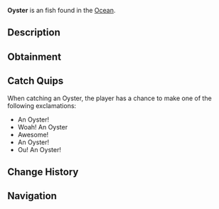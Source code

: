 {{FishInfobox
|image          = Oyster.png
|rarity         = Uncommon
|sea            = First Sea
|location       = [[Ocean]]
|sublocation    = 
|sources        = Crab Cage
|radar_location = 
|xp             = 35
|weather        = 
|time           = 
|season         = Summer
|bait           = 
|base_weight    = 0.5
|base_value     = 30
|weight_range   = 0.3
|base_chance    = 50
|base_resil     = 95
}}
'''Oyster''' is an {{Rarity|Uncommon}} fish found in the [[Ocean]].

== Description ==
{{Description|Oysters are bivalve molluscs with rough, irregularly shaped shells. They are typically found in clusters, attached to submerged rocks and roots. They can be found all over Terapin Islands; The Oysters help filter the water of Terrapin, leaving making it nearly a freshwater island.|Bestiary Entry}}

== Obtainment ==
{{Description|Can be easily caught while cage fishing. Best caught near large rocks and all over Terrapin Island.|Bestiary Hint}}

== Catch Quips ==
When catching an Oyster, the player has a chance to make one of the following exclamations:
* An Oyster!
* Woah! An Oyster
* Awesome!
* An Oyster!
* Ou! An Oyster!

== Change History ==
{{Change History|{{subst:Current Version}}}}

== Navigation ==
{{Fish Navbox|Ocean}}
